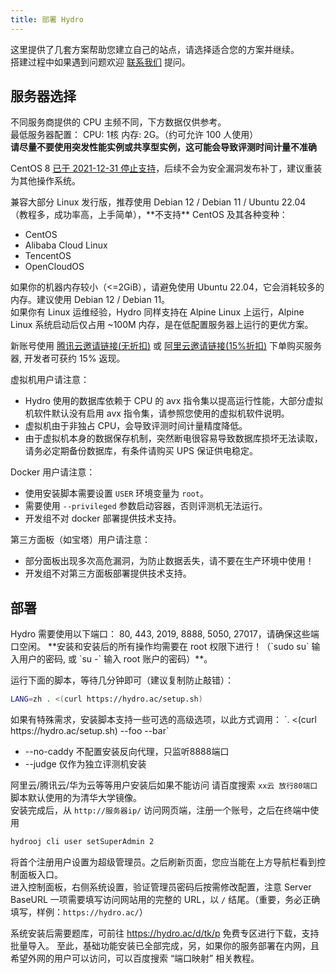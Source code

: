 ```yaml
---
title: 部署 Hydro
---
```


这里提供了几套方案帮助您建立自己的站点，请选择适合您的方案并继续。  
搭建过程中如果遇到问题欢迎 [联系我们](/#联系我们) 提问。  

## 服务器选择

不同服务商提供的 CPU 主频不同，下方数据仅供参考。  
最低服务器配置： CPU: 1核 内存: 2G。（约可允许 100 人使用）  
**请尽量不要使用突发性能实例或共享型实例，这可能会导致评测时间计量不准确**

CentOS 8 [已于 2021-12-31 停止支持](https://www.centos.org/centos-linux-eol/)，后续不会为安全漏洞发布补丁，建议重装为其他操作系统。  

<Callout>
兼容大部分 Linux 发行版，推荐使用 Debian 12 / Debian 11 / Ubuntu 22.04 （教程多，成功率高，上手简单），**不支持** CentOS 及其各种变种：

- CentOS  
- Alibaba Cloud Linux  
- TencentOS  
- OpenCloudOS  

如果你的机器内存较小（\<=2GiB），请避免使用 Ubuntu 22.04，它会消耗较多的内存。建议使用 Debian 12 / Debian 11。  
如果你有 Linux 运维经验，Hydro 同样支持在 Alpine Linux 上运行，Alpine Linux 系统启动后仅占用 ~100M 内存，是在低配置服务器上运行的更优方案。  
</Callout>

新账号使用 [腾讯云邀请链接(无折扣)](https://curl.qcloud.com/KE7pzCW4) 或 [阿里云邀请链接(15%折扣)](https://www.aliyun.com/daily-act/ecs/activity_selection?userCode=zqsmp9e0) 下单购买服务器, 开发者可获约 15% 返现。  

<Callout type="warn">
虚拟机用户请注意：

- Hydro 使用的数据库依赖于 CPU 的 avx 指令集以提高运行性能，大部分虚拟机软件默认没有启用 avx 指令集，请参照您使用的虚拟机软件说明。  
- 虚拟机由于非独占 CPU，会导致评测时间计量精度降低。  
- 由于虚拟机本身的数据保存机制，突然断电很容易导致数据库损坏无法读取，请务必定期备份数据库，有条件请购买 UPS 保证供电稳定。

Docker 用户请注意：
- 使用安装脚本需要设置 `USER` 环境变量为 `root`。
- 需要使用 `--privileged` 参数启动容器，否则评测机无法运行。
- 开发组不对 docker 部署提供技术支持。

第三方面板（如宝塔）用户请注意：
- 部分面板出现多次高危漏洞，为防止数据丢失，请不要在生产环境中使用！
- 开发组不对第三方面板部署提供技术支持。
</Callout>

## 部署

<Callout>
Hydro 需要使用以下端口： 80, 443, 2019, 8888, 5050, 27017，请确保这些端口空闲。  
**安装和安装后的所有操作均需要在 root 权限下进行！（`sudo su` 输入用户的密码, 或 `su -` 输入 root 账户的密码）**。  
</Callout>

运行下面的脚本，等待几分钟即可（建议复制防止敲错）：

```sh
LANG=zh . <(curl https://hydro.ac/setup.sh)
```

<Callout>
如果有特殊需求，安装脚本支持一些可选的高级选项，以此方式调用： `. <(curl https://hydro.ac/setup.sh) --foo --bar`

- --no-caddy 不配置安装反向代理，只监听8888端口
- --judge 仅作为独立评测机安装
</Callout>

阿里云/腾讯云/华为云等等用户安装后如果不能访问 请百度搜索 `xx云 放行80端口`  
脚本默认使用的为清华大学镜像。  
安装完成后，从 `http://服务器ip/` 访问网页端，注册一个账号，之后在终端中使用  

```sh
hydrooj cli user setSuperAdmin 2
```

将首个注册用户设置为超级管理员。之后刷新页面，您应当能在上方导航栏看到控制面板入口。  
进入控制面板，右侧系统设置，验证管理员密码后按需修改配置，注意 Server BaseURL 一项需要填写访问网站用的完整的 URL，以 `/` 结尾。（重要，务必正确填写，样例：`https://hydro.ac/`）  

系统安装后需要题库，可前往 https://hydro.ac/d/tk/p 免费专区进行下载，支持批量导入。
至此，基础功能安装已全部完成，另，如果你的服务部署在内网，且希望外网的用户可以访问，可以百度搜索 “端口映射” 相关教程。

